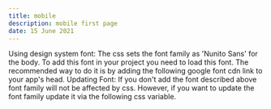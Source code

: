 ```yaml
---
title: mobile
description: mobile first page
date: 15 June 2021
---
```


Using design system font:
The css sets the font family as 'Nunito Sans' for the body. To add this font in your project you need to load this font. The recommended way to do it is by adding the following google font cdn link to your app's head.
Updating Font:
If you don't add the font described above font family will not be affected by css. However, if you want to update the font family update it via the following css variable.
